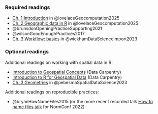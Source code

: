 ### Required readings

-   [Ch. 1 Introduction](https://r.geocompx.org/intro) in @lovelaceGeocomputation2025
-   [Ch. 2 Geographic data in R](https://r.geocompx.org/spatial-class) in @lovelaceGeocomputation2025
-   @brunsdonOpeningPracticeSupporting2021
-   @wilsonGoodEnoughPractices2017
-   [Ch. 3 Workflow: basics](https://r4ds.hadley.nz/workflow-basics) in @wickhamDataScienceImport2023

### Optional readings

Additional readings on working with spatial data in R:

-   [Introduction to Geospatial Concepts](https://datacarpentry.org/organization-geospatial/index.html) (Data Carpentry)
-   [Introduction to R for Geospatial Data](https://datacarpentry.org/r-intro-geospatial/) (Data Carpentry)
-   [Ch. 3 Geometries](https://r-spatial.org/book/03-Geometries.html) in @pebesmaSpatialDataScience2023

Additional readings on reproducible practices:

-   @bryanHowNameFiles2015 (or the more recent recorded talk [How to name files talk](https://www.youtube.com/watch?v=ES1LTlnpLMk) for NormConf 2022)
